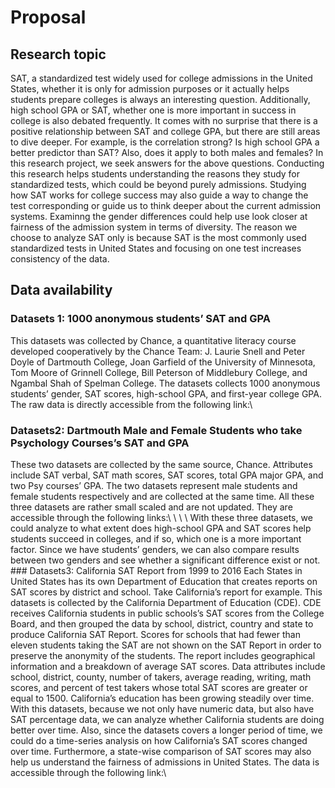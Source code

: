 # Proposal

## Research topic
SAT, a standardized test widely used for college admissions in the United States, whether it
is only for admission purposes or it actually helps students prepare colleges is always an
interesting question. Additionally, high school GPA or SAT, whether one is more important in
success in college is also debated frequently. It comes with no surprise that there is a
positive relationship between SAT and college GPA, but there are still areas to dive deeper.
For example, is the correlation strong? Is high school GPA a better predictor than SAT? Also,
does it apply to both males and females? In this research project, we seek answers for the
above questions. Conducting this research helps students understanding the reasons they
study for standardized tests, which could be beyond purely admissions. Studying how SAT
works for college success may also guide a way to change the test corresponding or guide
us to think deeper about the current admission systems. Examinng the gender differences
could help use look closer at fairness of the admission system in terms of diversity. The
reason we choose to analyze SAT only is because SAT is the most commonly used
standardized tests in United States and focusing on one test increases consistency of the
data.

## Data availability
### Datasets 1: 1000 anonymous students’ SAT and GPA
This datasets was collected by Chance, a quantitative literacy course developed
cooperatively by the Chance Team: J. Laurie Snell and Peter Doyle of Dartmouth College,
Joan Garfield of the University of Minnesota, Tom Moore of Grinnell College, Bill Peterson of
Middlebury College, and Ngambal Shah of Spelman College. The datasets collects 1000 anonymous students’ gender, SAT scores, high-school GPA, and first-year college GPA. The
raw data is directly accessible from the following link:\\
\url{https://chance.dartmouth.edu/course/Syllabi/Princeton96/ETSValidation.html}

### Datasets2: Dartmouth Male and Female Students who take Psychology Courses’s SAT and GPA
These two datasets are collected by the same source, Chance. Attributes include SAT verbal,
SAT math scores, SAT scores, total GPA major GPA, and two Psy courses’ GPA. The two
datasets represent male students and female students respectively and are collected at the
same time. All these three datasets are rather small scaled and are not updated. They are
accessible through the following links:\\
\url{https://chance.dartmouth.edu/course/Syllabi/Princeton96/Dartmouth.men.html} \\
\url{https://chance.dartmouth.edu/course/Syllabi/Princeton96/Dartmouth.women.html} \\
\\ With these three datasets, we could analyze to what extent does high-school GPA and SAT
scores help students succeed in colleges, and if so, which one is a more important factor.
Since we have students’ genders, we can also compare results between two genders and see
whether a significant difference exist or not.
### Datasets3: California SAT Report from 1999 to 2016
Each States in United States has its own Department of Education that creates reports on
SAT scores by district and school. Take California’s report for example. This datasets is
collected by the California Department of Education (CDE). CDE receives California students
in public schools’s SAT scores from the College Board, and then grouped the data by school,
district, country and state to produce California SAT Report. Scores for schools that had fewer
than eleven students taking the SAT are not shown on the SAT Report in order to preserve
the anonymity of the students. The report includes geographical information and a breakdown
of average SAT scores. Data attributes include school, district, county, number of takers,
average reading, writing, math scores, and percent of test takers whose total SAT scores are
greater or equal to 1500. California’s education has been growing steadily over time. With this
datasets, because we not only have numeric data, but also have SAT percentage data, we
can analyze whether California students are doing better over time. Also, since the datasets
covers a longer period of time, we could do a time-series analysis on how California’s SAT scores changed over time. Furthermore, a state-wise comparison of SAT scores may also
help us understand the fairness of admissions in United States. The data is accessible
through the following link:\\
\url{https://data.world/education/california-sat-reports/workspace/intro}


